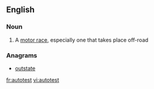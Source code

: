 ==English==

===Noun===
{{en-noun}}

# {{lb|en|British}} A [[motor race]], especially one that takes place off-road

===Anagrams===
* [[outstate#English|outstate]]

[[fr:autotest]]
[[vi:autotest]]